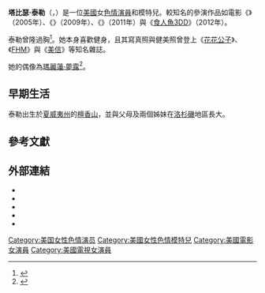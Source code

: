 {{noteTA
|G1=Show
|G2=Movie
}}
{{Adult bio
| name            = 塔比瑟·泰勒<br>{{lang|en|Tabitha Taylor}}
| gender          = female
| image           = 
| caption         = 
| birth_name      = 
| birth           = {{birth date and age|1974|4|4}}
| location        = 美國[[夏威夷州|夏威夷州]][[檀香山|檀香山]]
| death_date      = 
| death_place     = 
| spouse          = 
| height          = {{height|ft=5|in=6|wiki=yes}}
| weight          = {{convert|52|kg|lb|abbr=on}}
| measurements    = 34-26-33（E罩杯）
| eye color       = 棕色
| hair color      = 褐色
| ethnicity       = [[拉丁裔人|拉丁裔]]<ref>{{Cite web |url=http://www.boobpedia.com/boobs/Tabitha_Taylor |title=存档副本 |access-date=2017-02-07 |archive-date=2020-07-03 |archive-url=https://web.archive.org/web/20200703055600/http://www.boobpedia.com/boobs/Tabitha_Taylor |dead-url=no }}</ref>
| alias           = Aspen Brock、Melissa Messmer、Vanessa Avila、Missy Messmer
| number of films = 
| homepage        = http://www.tabitha-taylor.com/
}}
'''塔比瑟·泰勒'''（{{lang-en|Tabitha Taylor}}，{{bd|1974年|4月4日}}）是一位[[美國|美國]]女[[色情演員|色情演員]]和模特兒。較知名的參演作品如電影《{{le|敗犬女王的異色旅程|Dirty Love (film)}}》（2005年）、《{{le|外出用餐3：天菜吃到飽|Eating Out 3: All You Can Eat}}》（2009年）、《{{le|脫星世家|Bucky Larson: Born to Be a Star}}》（2011年）與《[[食人魚3DD|食人魚3DD]]》（2012年）。

泰勒曾隆過胸<ref>{{Cite web |url=http://www.freeones.fr/html/t_links/bio_Tabitha_Taylor.php |title=存档副本 |access-date=2017-02-07 |archive-date=2017-02-08 |archive-url=https://web.archive.org/web/20170208033551/http://www.freeones.fr/html/t_links/bio_Tabitha_Taylor.php |dead-url=no }}</ref>。她本身喜歡健身，且其寫真照與健美照曾登上《[[花花公子|花花公子]]》、《[[男人裝|FHM]]》與《[[美信|美信]]》等知名雜誌。

她的偶像為[[瑪麗蓮·夢露|瑪麗蓮·夢露]]<ref>{{IMDb name|0582249}}</ref>。

==早期生活==
泰勒出生於[[夏威夷州|夏威夷州]]的[[檀香山|檀香山]]，並與父母及兩個姊妹在[[洛杉磯|洛杉磯]]地區長大。

==參考文獻==
{{Reflist|30em}}

==外部連結==
{{Commons category|Tabitha Taylor}}
{{portal|色情}}
* {{Official website|http://www.tabitha-taylor.com/}}
* {{IMDb name|0582249}}
* {{Twitter|tabithaataylorr}}
* {{iafd name|id=aspenbrock|gender=female|name=Tabitha Taylor}}
* {{afdb name|id=7988|gender=female|name=Tabitha Taylor}}

{{Authority control}}
{{DEFAULTSORT:Taylor, Tabitha}}
[[Category:美国女性色情演员|Category:美国女性色情演员]]
[[Category:美國女性色情模特兒|Category:美國女性色情模特兒]]
[[Category:美國電影女演員|Category:美國電影女演員]]
[[Category:美國電視女演員|Category:美國電視女演員]]